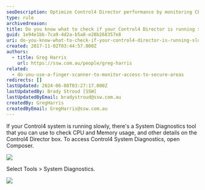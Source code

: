 ```yaml
---
seoDescription: Optimize Control4 Director performance by monitoring CPU and memory usage with System Diagnostics tool.
type: rule
archivedreason:
title: Do you know what to check if your Control4 Director is running slowly?
guid: 1e94e1bb-7ca9-4d2a-b5a8-e28b268357e8
uri: do-you-know-what-to-check-if-your-control4-director-is-running-slowly
created: 2017-11-02T03:44:57.000Z
authors:
  - title: Greg Harris
    url: https://ssw.com.au/people/greg-harris
related:
  - do-you-use-a-finger-scanner-to-monitor-access-to-secure-areas
redirects: []
lastUpdated: 2024-06-08T03:27:17.000Z
lastUpdatedBy: Brady Stroud [SSW]
lastUpdatedByEmail: bradystroud@ssw.com.au
createdBy: GregHarris
createdByEmail: GregHarris@ssw.com.au
---
```


If your Control4 system is running slowly, there's a System Diagnostics tool that you can use to check CPU and Memory usage, and other details on the Control4 Director box.
To access Control4 System Diagnostics, open Composer.

![](Composer-Tools-System-Dianostics.png)

Select Tools &gt; System Diagnostics.

![](Composer-System-Dianostics.png)
